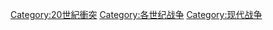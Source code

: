 [[Category:20世紀衝突|Category:20世紀衝突]]
[[Category:各世纪战争|Category:各世纪战争]]
[[Category:现代战争|Category:现代战争]]